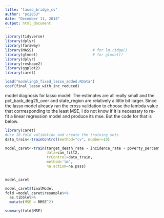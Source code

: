 ```yaml
---
title: "lasso_bridge_cv"
author: "pc2853"
date: "December 11, 2018"
output: html_document
---
```


```r
library(tidyverse)
library(dplyr)
library(faraway)
library(MASS)                           # for lm.ridge()
library(glmnet)                         # for glmnet()
library(dplyr)
library(reshape2)
library(ggplot2)
library(caret)
```

```r
load("modeling5_fixed_lasso_added.RData")
coef(final_lasso_with_inc_reduced)
```

model diagnosis for lasso model:
The estimates are all really small and the pct_back_deg25_over and state_region are relatively a little bit larger. Since the lasso model already ran the cross validation to choose the lambda value that corrresponding to the least MSE, I do not know if it is necessary to re-fit a linear regression model and produce its mse. But the code for that is below. 

```r
library(caret)
#Use 10-fold validation and create the training sets
data_train<-trainControl(method="cv", number=10)

model_caret<-train(target_death_rate ~ incidence_rate + poverty_percent + study_per_cap + median_age_female + avg_household_size  + pct_bach_deg25_over + pct_unemployed16_over  +pct_public_coverage_alone +pct_white  +pct_married_households +birth_rate +state_region +top_can,
                   data=can_filt2,
                   trControl=data_train,
                   method='lm',
                   na.action=na.pass)
  

model_caret

model_caret$finalModel
fold =model_caret$resample%>%
  as.tibble%>%
  mutate(MSE = RMSE^2)

summary(fold$MSE)

```

